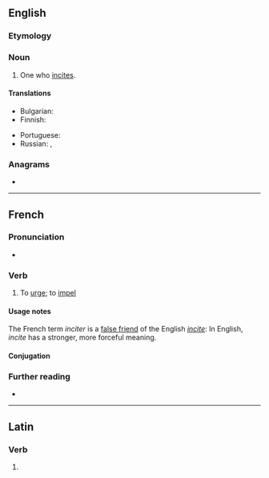 ==English==

===Etymology===
{{suffix|incite|er|lang=en}}

===Noun===
{{en-noun}}

# One who [[incite]]s.

====Translations====
{{trans-top|one who incites}}
* Bulgarian: {{t+|bg|подстрека́тел|m}}
* Finnish: {{t+|fi|yllyttäjä}}
{{trans-mid}}
* Portuguese: {{t+|pt|incitador|m}}
* Russian: {{t+|ru|подстрека́тель|m}}, {{t+|ru|подстрека́тельница|f}}
{{trans-bottom}}

===Anagrams===
* {{anagrams|en|citiner|citrine|crinite|neritic|retinic|tricine}}

----

==French==

===Pronunciation===
* {{audio|Fr-inciter.ogg|Audio|lang=fr}}

===Verb===
{{fr-verb}}

# {{lb|fr|transitive}} To [[urge]]; to [[impel]]

====Usage notes====
The French term ''inciter'' is a [[false friend]] of the English ''[[incite]]'': In English, ''incite'' has a stronger, more forceful meaning.

====Conjugation====
{{fr-conj-auto}}

===Further reading===
* {{R:TLFi}}

----

==Latin==

===Verb===
{{la-verb-form|inciter}}

# {{inflection of|incitō||1|s|pres|pasv|subj|lang=la}}